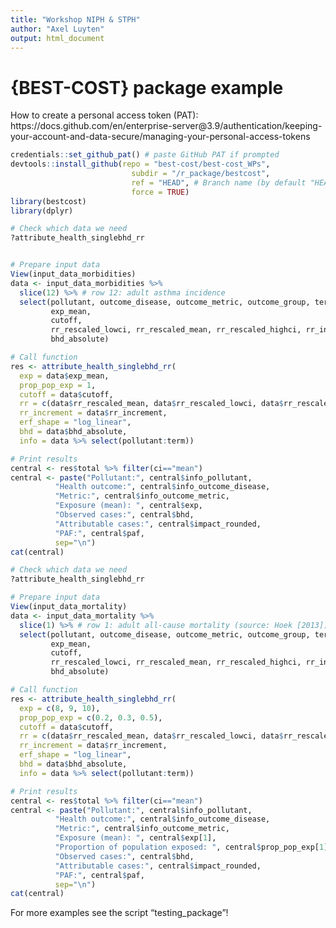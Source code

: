 ```yaml
---
title: "Workshop NIPH & STPH"
author: "Axel Luyten"
output: html_document
---
```


# {BEST-COST} package example

How to create a personal access token (PAT): 
https://docs.github.com/en/enterprise-server@3.9/authentication/keeping-your-account-and-data-secure/managing-your-personal-access-tokens

```r

credentials::set_github_pat() # paste GitHub PAT if prompted
devtools::install_github(repo = "best-cost/best-cost_WPs",
                           subdir = "/r_package/bestcost",
                           ref = "HEAD", # Branch name (by default "HEAD") as a string
                           force = TRUE)
library(bestcost)
library(dplyr)
```

```r
# Check which data we need
?attribute_health_singlebhd_rr


# Prepare input data
View(input_data_morbidities)
data <- input_data_morbidities %>% 
  slice(12) %>% # row 12: adult asthma incidence
  select(pollutant, outcome_disease, outcome_metric, outcome_group, term, # meta-information
         exp_mean,
         cutoff,
         rr_rescaled_lowci, rr_rescaled_mean, rr_rescaled_highci, rr_increment,
         bhd_absolute)

# Call function
res <- attribute_health_singlebhd_rr(
  exp = data$exp_mean,
  prop_pop_exp = 1, 
  cutoff = data$cutoff, 
  rr = c(data$rr_rescaled_mean, data$rr_rescaled_lowci, data$rr_rescaled_highci), 
  rr_increment = data$rr_increment, 
  erf_shape = "log_linear", 
  bhd = data$bhd_absolute, 
  info = data %>% select(pollutant:term))

# Print results
central <- res$total %>% filter(ci=="mean")
central <- paste("Pollutant:", central$info_pollutant,
          "Health outcome:", central$info_outcome_disease,
          "Metric:", central$info_outcome_metric,
          "Exposure (mean): ", central$exp,
          "Observed cases:", central$bhd,
          "Attributable cases:", central$impact_rounded,
          "PAF:", central$paf,
          sep="\n")
cat(central)
```


```r
# Check which data we need
?attribute_health_singlebhd_rr

# Prepare input data
View(input_data_mortality)
data <- input_data_mortality %>% 
  slice(1) %>% # row 1: adult all-cause mortality (source: Hoek [2013])
  select(pollutant, outcome_disease, outcome_metric, outcome_group, term, # meta-information
         exp_mean,
         cutoff,
         rr_rescaled_lowci, rr_rescaled_mean, rr_rescaled_highci, rr_increment,
         bhd_absolute)

# Call function
res <- attribute_health_singlebhd_rr(
  exp = c(8, 9, 10),
  prop_pop_exp = c(0.2, 0.3, 0.5), 
  cutoff = data$cutoff, 
  rr = c(data$rr_rescaled_mean, data$rr_rescaled_lowci, data$rr_rescaled_highci), 
  rr_increment = data$rr_increment, 
  erf_shape = "log_linear", 
  bhd = data$bhd_absolute, 
  info = data %>% select(pollutant:term))

# Print results
central <- res$total %>% filter(ci=="mean")
central <- paste("Pollutant:", central$info_pollutant,
          "Health outcome:", central$info_outcome_disease,
          "Metric:", central$info_outcome_metric,
          "Exposure (mean): ", central$exp[1],
          "Proportion of population exposed: ", central$prop_pop_exp[1],
          "Observed cases:", central$bhd,
          "Attributable cases:", central$impact_rounded,
          "PAF:", central$paf,
          sep="\n")
cat(central)
```

For more examples see the script "testing_package"!

